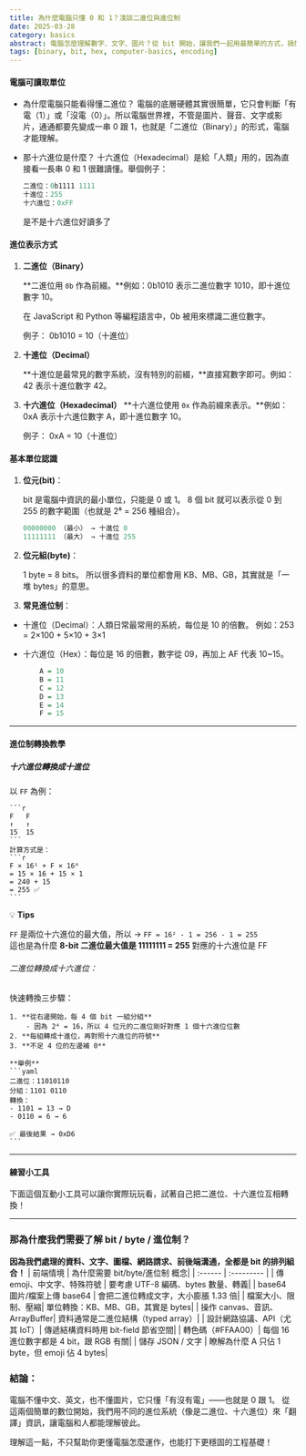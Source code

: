 ```yaml
---
title: 為什麼電腦只懂 0 和 1？淺談二進位與進位制
date: 2025-03-28
category: basics
abstract: 電腦怎麼理解數字、文字、圖片？從 bit 開始，讓我們一起用最簡單的方式，搞懂二進位、十六進位與進位轉換的背後邏輯！
tags: [binary, bit, hex, computer-basics, encoding]
---
```


#### 電腦可讀取單位

- 為什麼電腦只能看得懂二進位？
  電腦的底層硬體其實很簡單，它只會判斷「有電（1）」或「沒電（0）」。所以電腦世界裡，不管是圖片、聲音、文字或影片，通通都要先變成一串 0 跟 1，也就是「二進位（Binary）」的形式，電腦才能理解。

- 那十六進位是什麼？
  十六進位（Hexadecimal）是給「人類」用的，因為直接看一長串 0 和 1 很難讀懂。舉個例子：

  ```r
  二進位：0b1111 1111
  十進位：255
  十六進位：0xFF
  ```

  是不是十六進位好讀多了

#### 進位表示方式

1. **二進位（Binary）**

   **二進位用 `0b` 作為前綴。**例如：0b1010 表示二進位數字 1010，即十進位數字 10。

   在 JavaScript 和 Python 等編程語言中，0b 被用來標識二進位數字。

   例子：
   0b1010 = 10（十進位）

2. **十進位（Decimal）**

   **十進位是最常見的數字系統，沒有特別的前綴，**直接寫數字即可。例如：42 表示十進位數字 42。

3. **十六進位（Hexadecimal）**
   **十六進位使用 `0x` 作為前綴來表示。**例如：0xA 表示十六進位數字 A，即十進位數字 10。

   例子：
   0xA = 10（十進位）

#### 基本單位認識

1. **位元(bit)**：

   bit 是電腦中資訊的最小單位，只能是 0 或 1。
   8 個 bit 就可以表示從 0 到 255 的數字範圍（也就是 2⁸ = 256 種組合）。

   ```r
   00000000 （最小） → 十進位 0
   11111111 （最大） → 十進位 255
   ```

2. **位元組(byte)**：

   1 byte = 8 bits。
   所以很多資料的單位都會用 KB、MB、GB，其實就是「一堆 bytes」的意思。

3. **常見進位制**：

- 十進位（Decimal）：人類日常最常用的系統，每位是 10 的倍數。
  例如：253 = 2×100 + 5×10 + 3×1

- 十六進位（Hex）：每位是 16 的倍數，數字從 09，再加上 AF 代表 10~15。

  ```r
      A = 10
      B = 11
      C = 12
      D = 13
      E = 14
      F = 15
  ```

---

#### 進位制轉換教學

##### 十六進位轉換成十進位

以 `FF` 為例：

    ```r
    F   F
    ↑   ↑
    15  15
    ```
    計算方式是：
    ```r
    F × 16¹ + F × 16⁰
    = 15 × 16 + 15 × 1
    = 240 + 15
    = 255 ✅
    ```

💡 **Tips**

`FF` 是兩位十六進位的最大值，所以 → `FF = 16² - 1 = 256 - 1 = 255`  
這也是為什麼 **8-bit 二進位最大值是 11111111 = 255** 對應的十六進位是 FF

###### 二進位轉換成十六進位：

快速轉換三步驟：

    1. **從右邊開始，每 4 個 bit 一組分組**
        - 因為 2⁴ = 16，所以 4 位元的二進位剛好對應 1 個十六進位位數
    2. **每組轉成十進位，再對照十六進位的符號**
    3. **不足 4 位的左邊補 0**

    **舉例**
    ```yaml
    二進位：11010110
    分組：1101 0110
    轉換：
    - 1101 = 13 → D
    - 0110 = 6 → 6

    ✅ 最後結果 → 0xD6
    ```

---

#### 練習小工具

下面這個互動小工具可以讓你實際玩玩看，試著自己把二進位、十六進位互相轉換！

<BinaryConverter />

---

### 那為什麼我們需要了解 bit / byte / 進位制？

**因為我們處理的資料、文字、圖檔、網路請求、前後端溝通，全都是 bit 的排列組合！**
| 前端情境 | 為什麼需要 bit/byte/進位制 概念|
| :------ | :--------- |
| 傳 emoji、中文字、特殊符號 | 要考慮 UTF-8 編碼、bytes 數量、轉義|
| base64 圖片/檔案上傳 base64 | 會把二進位轉成文字，大小膨脹 1.33 倍|
| 檔案大小、限制、壓縮| 單位轉換：KB、MB、GB，其實是 bytes|
| 操作 canvas、音訊、ArrayBuffer| 資料通常是二進位結構（typed array）|
| 設計網路協議、API（尤其 IoT）| 傳遞結構資料時用 bit-field 節省空間|
| 轉色碼（#FFAA00）| 每個 16 進位數字都是 4 bit，跟 RGB 有關|
| 儲存 JSON / 文字 | 瞭解為什麼 A 只佔 1 byte，但 emoji 佔 4 bytes|

### 結論：

電腦不懂中文、英文，也不懂圖片，它只懂「有沒有電」——也就是 0 跟 1。
從這兩個簡單的數位開始，我們用不同的進位系統（像是二進位、十六進位）來「翻譯」資訊，讓電腦和人都能理解彼此。

理解這一點，不只幫助你更懂電腦怎麼運作，也能打下更穩固的工程基礎！

